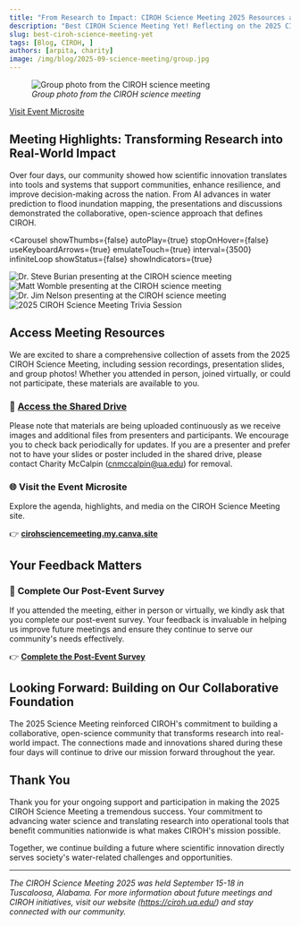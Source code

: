 ```yaml
---
title: "From Research to Impact: CIROH Science Meeting 2025 Resources and Reflections"
description: "Best CIROH Science Meeting Yet! Reflecting on the 2025 CIROH Science Meeting held September 15-18 in Tuscaloosa, Alabama. Access meeting resources, session recordings, and presentation slides while we celebrate four days of collaborative water science research and community building."
slug: best-ciroh-science-meeting-yet
tags: [Blog, CIROH, ]
authors: [arpita, charity]
image: /img/blog/2025-09-science-meeting/group.jpg
---
```



<figure style={{ textAlign: "center" }}>
  <img src={useBaseUrl("/img/blog/2025-09-science-meeting/group.jpg")} alt="Group photo from the CIROH science meeting" style={{ maxWidth: "100%" }} />
  <figcaption><em>Group photo from the CIROH science meeting</em></figcaption>
</figure>

<div style={{ textAlign: "center", margin: "1rem 0" }}>
  <a
    className="button button--primary button--lg"
    href="https://cirohsciencemeeting.my.canva.site/"
    target="_blank"
    rel="noopener noreferrer"
  >
    Visit Event Microsite
  </a>
</div>

## Meeting Highlights: Transforming Research into Real-World Impact

Over four days, our community showed how scientific innovation translates into tools and systems that support communities, enhance resilience, and improve decision-making across the nation. From AI advances in water prediction to flood inundation mapping, the presentations and discussions demonstrated the collaborative, open-science approach that defines CIROH.

<Carousel
  showThumbs={false}
  autoPlay={true}
  stopOnHover={false}
  useKeyboardArrows={true}
  emulateTouch={true}
  interval={3500}
  infiniteLoop
  showStatus={false}
  showIndicators={true}
  >
  <div style= {{ display: 'flex', justifyContent: 'center', alignItems: 'center' }}>
    <img src={useBaseUrl("/img/blog/2025-09-science-meeting/carousel_1.JPG")}
      style={{ width: 'auto', maxHeight: '500px', borderRadius: '8px', boxShadow: '0 4px 8px rgba(0, 0, 0, 0.1)' }}
      alt="Dr. Steve Burian presenting at the CIROH science meeting"
      />
  </div>
  <div style= {{ display: 'flex', justifyContent: 'center', alignItems: 'center' }}>
    <img src={useBaseUrl("/img/blog/2025-09-science-meeting/carousel_2.JPG")}
      style={{ width: 'auto', maxHeight: '500px', borderRadius: '8px', boxShadow: '0 4px 8px rgba(0, 0, 0, 0.1)' }}
      alt="Matt Womble presenting at the CIROH science meeting"
      />
  </div>
  <div style= {{ display: 'flex', justifyContent: 'center', alignItems: 'center' }}>
  <img src={useBaseUrl("/img/blog/2025-09-science-meeting/carousel_3.JPG")}
    style={{ width: 'auto', maxHeight: '500px', borderRadius: '8px', boxShadow: '0 4px 8px rgba(0, 0, 0, 0.1)' }}
    alt="Dr. Jim Nelson presenting at the CIROH science meeting"
    />
  </div>
   <div style= {{ display: 'flex', justifyContent: 'center', alignItems: 'center' }}>
  <img src={useBaseUrl("/img/blog/2025-09-science-meeting/carousel_4.jpeg")}
    style={{ width: 'auto', maxHeight: '500px', borderRadius: '8px', boxShadow: '0 4px 8px rgba(0, 0, 0, 0.1)' }}
    alt="2025 CIROH Science Meeting Trivia Session"
    />
  </div>
</Carousel>

## Access Meeting Resources

We are excited to share a comprehensive collection of assets from the 2025 CIROH Science Meeting, including session recordings, presentation slides, and group photos! Whether you attended in person, joined virtually, or could not participate, these materials are available to you.

### 🔗 **[Access the Shared Drive](https://drive.google.com/drive/folders/1xHsyHXXprXfwJTPsezk45R0GYQBzQ-qn)**

Please note that materials are being uploaded continuously as we receive images and additional files from presenters and participants. We encourage you to check back periodically for updates. If you are a presenter and prefer not to have your slides or poster included in the shared drive, please contact Charity McCalpin (cnmccalpin@ua.edu) for removal.

### 🌐 Visit the Event Microsite

Explore the agenda, highlights, and media on the CIROH Science Meeting site.

👉 **[cirohsciencemeeting.my.canva.site](https://cirohsciencemeeting.my.canva.site/)**

## Your Feedback Matters

### 📝 **Complete Our Post-Event Survey**

If you attended the meeting, either in person or virtually, we kindly ask that you complete our post-event survey. Your feedback is invaluable in helping us improve future meetings and ensure they continue to serve our community's needs effectively.

👉 **[Complete the Post-Event Survey](https://app.smartsheet.com/b/form/019952b37f2b717283879bd01f8da300)**

## Looking Forward: Building on Our Collaborative Foundation

The 2025 Science Meeting reinforced CIROH's commitment to building a collaborative, open-science community that transforms research into real-world impact. The connections made and innovations shared during these four days will continue to drive our mission forward throughout the year.

## Thank You

Thank you for your ongoing support and participation in making the 2025 CIROH Science Meeting a tremendous success. Your commitment to advancing water science and translating research into operational tools that benefit communities nationwide is what makes CIROH's mission possible.

Together, we continue building a future where scientific innovation directly serves society's water-related challenges and opportunities.

---

*The CIROH Science Meeting 2025 was held September 15-18 in Tuscaloosa, Alabama. For more information about future meetings and CIROH initiatives, visit our website (https://ciroh.ua.edu/) and stay connected with our community.*